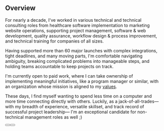 <Heading level="h1" text="Project Leadership & Technical Consulting" />

<Status text="Open to Work" />

## Overview

For nearly a decade, I've worked in various technical and technical consulting roles from healthcare software implementation to marketing website operations, supporting project management, software & web development, quality assurance, workflow design & process improvement, and technical training for companies of all sizes.

Having supported more than 60 major launches with complex integrations, tight deadlines, and many moving parts, I'm comfortable navigating ambiguity, breaking complicated problems into manageable steps, and holding teams accountable to keep projects on track.

<span className="bold-underline">I'm currently open to paid work</span>, where I can take ownership of implementing meaningful initiatives, like a program manager or similar, with an organization whose mission is aligned to my [values](/work/spiritual).

These days, I find myself wanting to spend less time on a computer and more time connecting directly with others. Luckily, as a jack-of-all-trades— with my breadth of experience, versatile skillset, and track record of successful project leadership— I'm an exceptional candidate for non-technical management roles as well ;)

<Button icon="download" text="Download Resume" link="https://drive.google.com/file/d/1iTvpI1tIrhsLtupMHxhMja_BJkFOAb55/view?usp=drive_link"/>

<Button icon="contact" text="Email Me" link="mailto:d@rootedvision.co"/>

